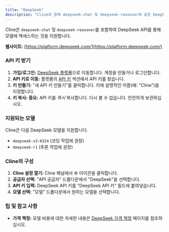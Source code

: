 ```yaml
---
title: "DeepSeek"
description: "Cline과 함께 deepseek-chat 및 deepseek-reasoner와 같은 DeepSeek 모델을 구성하고 사용하는 방법을 알아보세요."
---
```


Cline은 `deepseek-chat` 및 `deepseek-reasoner`를 포함하여 DeepSeek API를 통해 모델에 액세스하는 것을 지원합니다.

**웹사이트:** [https://platform.deepseek.com/](https://platform.deepseek.com/)

### API 키 받기

1.  **가입/로그인:** [DeepSeek 플랫폼](https://platform.deepseek.com/)으로 이동합니다. 계정을 만들거나 로그인합니다.
2.  **API 키로 이동:** 플랫폼의 [API 키](https://platform.deepseek.com/api_keys) 섹션에서 API 키를 찾습니다.
3.  **키 만들기:** "새 API 키 만들기"를 클릭합니다. 키에 설명적인 이름(예: "Cline")을 지정합니다.
4.  **키 복사:** **중요:** API 키를 _즉시_ 복사합니다. 다시 볼 수 없습니다. 안전하게 보관하십시오.

### 지원되는 모델

Cline은 다음 DeepSeek 모델을 지원합니다.

-   `deepseek-v3-0324` (코딩 작업에 권장)
-   `deepseek-r1` (추론 작업에 권장)

### Cline의 구성

1.  **Cline 설정 열기:** Cline 패널에서 ⚙️ 아이콘을 클릭합니다.
2.  **공급자 선택:** "API 공급자" 드롭다운에서 "DeepSeek"을 선택합니다.
3.  **API 키 입력:** DeepSeek API 키를 "DeepSeek API 키" 필드에 붙여넣습니다.
4.  **모델 선택:** "모델" 드롭다운에서 원하는 모델을 선택합니다.

### 팁 및 참고 사항

-   **가격 책정:** 모델 비용에 대한 자세한 내용은 [DeepSeek 가격 책정](https://api-docs.deepseek.com/quick_start/pricing/) 페이지를 참조하십시오.
